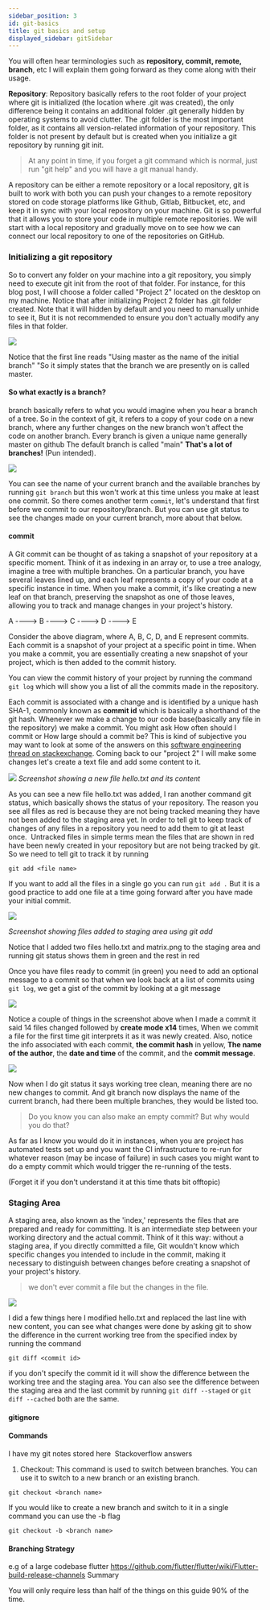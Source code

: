 ```yaml
---
sidebar_position: 3
id: git-basics
title: git basics and setup
displayed_sidebar: gitSidebar
---
```


You will often hear terminologies such as **repository, commit, remote, branch**, etc I will explain them going forward as they come along with their usage.

**Repository**: Repository basically refers to the root folder of your project where git is initialized (the location where .git was created), the only difference being it contains an additional folder .git generally hidden by operating systems to avoid clutter. The .git folder is the most important folder, as it contains all version-related information of your repository. This folder is not present by default but is created when you initialize a git repository by running git init.

> At any point in time, if you forget a git command which is normal, just run "git help" and you will have a git manual handy.

A repository can be either a remote repository or a local repository, git is built to work with both you can push your changes to a remote repository stored on code storage platforms like Github, Gitlab, Bitbucket, etc, and keep it in sync with your local repository on your machine. Git is so powerful that it allows you to store your code in multiple remote repositories. We will start with a local repository and gradually move on to see how we can connect our local repository to one of the repositories on GitHub.

### Initializing a git repository

So to convert any folder on your machine into a git repository, you simply need to execute git init from the root of that folder. For instance, for this blog post, I will choose a folder called "Project 2" located on the desktop on my machine. Notice that after initializing Project 2 folder has .git folder created. Note that it will hidden by default and you need to manually unhide to see it, But it is not recommended to ensure you don't actually modify any files in that folder.

![](https://cdn-images-1.medium.com/max/1600/1*qCHhrGYyDDt3EV04pa4xWA.png)

Notice that the first line reads "Using master as the name of the initial branch" "So it simply states that the branch we are presently on is called master.

#### So what exactly is a branch?

branch basically refers to what you would imagine when you hear a branch of a tree. So in the context of git, it refers to a copy of your code on a new branch, where any further changes on the new branch won't affect the code on another branch. Every branch is given a unique name generally master on github The default branch is called "main"
**That's a lot of branches!** (Pun intended).

![](https://cdn-images-1.medium.com/max/1600/0*v0QQhNzIZLQWxc0J)

You can see the name of your current branch and the available branches by running `git branch` but this won't work at this time unless you make at least one commit. So there comes another term `commit`, let's understand that first before we commit to our repository/branch. But you can use git status to see the changes made on your current branch, more about that below.

#### commit

A Git commit can be thought of as taking a snapshot of your repository at a specific moment. Think of it as indexing in an array or, to use a tree analogy, imagine a tree with multiple branches. On a particular branch, you have several leaves lined up, and each leaf represents a copy of your code at a specific instance in time. When you make a commit, it's like creating a new leaf on that branch, preserving the snapshot as one of those leaves, allowing you to track and manage changes in your project's history.

A ----> B ----> C ----> D ----> E

Consider the above diagram, where A, B, C, D, and E represent commits. Each commit is a snapshot of your project at a specific point in time. When you make a commit, you are essentially creating a new snapshot of your project, which is then added to the commit history.

You can view the commit history of your project by running the command `git log` which will show you a list of all the commits made in the repository.

Each commit is associated with a change and is identified by a unique hash SHA-1, commonly known as **commit id** which is basically a shorthand of the git hash. Whenever we make a change to our code base(basically any file in the repository) we make a commit. You might ask How often should I commit or How large should a commit be? This is kind of subjective you may want to look at some of the answers on this [software engineering thread on stackexchange](https://softwareengineering.stackexchange.com/questions/74764/how-often-should-i-do-you-make-commits).
Coming back to our "project 2" I will make some changes let's create a text file and add some content to it.

![](https://cdn-images-1.medium.com/max/1600/1*rXASAZ_iV12RJ8UT58IPDw.png)
_Screenshot showing a new file hello.txt and its content_

As you can see a new file hello.txt was added, I ran another command git status, which basically shows the status of your repository. The reason you see all files as red is because they are not being tracked meaning they have not been added to the staging area yet. In order to tell git to keep track of changes of any files in a repository you need to add them to git at least once. 
Untracked files in simple terms mean the files that are shown in red have been newly created in your repository but are not being tracked by git. So we need to tell git to track it by running

```
git add <file name>
```

If you want to add all the files in a single go you can run `git add .` But it is a good practice to add one file at a time going forward after you have made your initial commit.

![](https://cdn-images-1.medium.com/max/1600/1*3d2JyW5qvJr_FIgzuPFEgQ.png)

_Screenshot showing files added to staging area using git add_

Notice that I added two files hello.txt and matrix.png to the staging area and running git status shows them in green and the rest in red

Once you have files ready to commit (in green) you need to add an optional message to a commit so that when we look back at a list of commits using `git log`, we get a gist of the commit by looking at a git message

![](https://cdn-images-1.medium.com/max/1600/1*SHxltMcQZKsPU6lctjlwJg.png)

Notice a couple of things in the screenshot above when I made a commit it said 14 files changed followed by **create mode x14** times, When we commit a file for the first time git interprets it as it was newly created. Also, notice the info associated with each commit, **the commit hash** in yellow, **The name of the author**, the **date and time** of the commit, and the **commit message**.

![](https://cdn-images-1.medium.com/max/1600/1*x0uy1nvdmnWhwjYCOb76Rw.png)

Now when I do git status it says working tree clean, meaning there are no new changes to commit. And git branch now displays the name of the current branch, had there been multiple branches, they would be listed too.

> Do you know you can also make an empty commit? But why would you do that?

As far as I know you would do it in instances, when you are project has automated tests set up and you want the CI infrastructure to re-run for whatever reason (may be incase of failure) in such cases you might want to do a empty commit which would trigger the re-running of the tests.

(Forget it if you don't understand it at this time thats bit offtopic)

### Staging Area

A staging area, also known as the 'index,' represents the files that are prepared and ready for committing. It is an intermediate step between your working directory and the actual commit. Think of it this way: without a staging area, if you directly committed a file, Git wouldn't know which specific changes you intended to include in the commit, making it necessary to distinguish between changes before creating a snapshot of your project's history.

> we don't ever commit a file but the changes in the file.

![](https://cdn-images-1.medium.com/max/1600/1*P4yUxUmeIj_36JbEyLgcxw.png)

I did a few things here I modified hello.txt and replaced the last line with new content, you can see what changes were done by asking git to show the difference in the current working tree from the specified index by running the command

```
git diff <commit id>
```

if you don't specify the commit id it will show the difference between the working tree and the staging area. You can also see the difference between the staging area and the last commit by running `git diff --staged` or `git diff --cached` both are the same.

#### gitignore

#### Commands

I have my git notes stored here 
Stackoverflow answers

1. Checkout: This command is used to switch between branches. You can use it to switch to a new branch or an existing branch.

```
git checkout <branch name>
```

If you would like to create a new branch and switch to it in a single command you can use the -b flag

```
git checkout -b <branch name>
```

#### Branching Strategy

e.g of a large codebase flutter https://github.com/flutter/flutter/wiki/Flutter-build-release-channels
Summary

You will only require less than half of the things on this guide 90% of the time.
